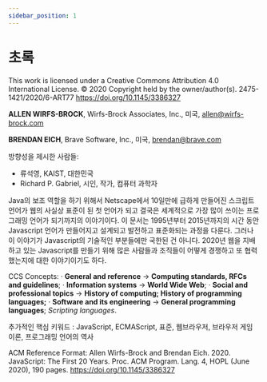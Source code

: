 ```yaml
---
sidebar_position: 1
---
```


# 초록

This work is licensed under a Creative Commons Attribution 4.0 International License.
© 2020 Copyright held by the owner/author(s).
2475-1421/2020/6-ART77
https://doi.org/10.1145/3386327

**ALLEN WIRFS-BROCK**, Wirfs-Brock Associates, Inc., 미국, allen@wirfs-brock.com

**BRENDAN EICH**, Brave Software, Inc., 미국, brendan@brave.com

방향성을 제시한 사람들:

- 류석영, KAIST, 대한민국
- Richard P. Gabriel, 시인, 작가, 컴퓨터 과학자

Java의 보조 역할을 하기 위해서 Netscape에서 10일만에 급하게 만들어진 스크립트 언어가 웹의 사실상 표준이 된 첫 언어가 되고 결국은 세계적으로 가장 많이 쓰이는 프로그래밍 언어가 되기까지의 이야기이다. 이 문서는 1995년부터 2015년까지의 시간 동안 Javascript 언어가 만들어지고 설계되고 발전하고 표준화되는 과정을 다룬다. 그러나 이 이야기가 Javascript의 기술적인 부분들에만 국한된 건 아니다. 2020년 웹을 지배하고 있는 Javascript를 만들기 위해 많은 사람들과 조직들이 어떻게 경쟁하고 또 협력했는지에 대한 이야기이기도 하다.

CCS Concepts: · **General and reference** → **Computing standards, RFCs and guidelines**; · **Information systems** → **World Wide Web**; · **Social and professional topics** → **History of computing; History of programming languages;** · **Software and its engineering** → **General programming languages**; _Scripting languages_.

추가적인 핵심 키워드 : JavaScript, ECMAScript, 표준, 웹브라우저, 브라우저 게임 이론, 프로그래밍 언어의 역사

ACM Reference Format: Allen Wirfs-Brock and Brendan Eich. 2020. JavaScript: The First 20 Years. Proc. ACM Program. Lang. 4, HOPL
(June 2020), 190 pages. https://doi.org/10.1145/3386327
